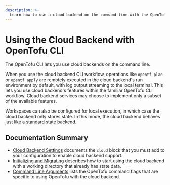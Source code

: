 ```yaml
---
description: >-
  Learn how to use a cloud backend on the command line with the OpenTofu CLI.
---
```


# Using the Cloud Backend with OpenTofu CLI

The OpenTofu CLI lets you use cloud backends on the command line.

When you use the cloud backend CLI workflow, operations like `opentf plan` or `opentf apply` are remotely executed in the cloud backend's run environment by default, with log output streaming to the local terminal. This lets you use cloud backend's features within the familiar OpenTofu CLI workflow. Cloud backend services may choose to implement only a subset of the available features.

Workspaces can also be configured for local execution, in which case the cloud backend only stores state. In this mode, the cloud backend behaves just like a standard state backend.

## Documentation Summary

- [Cloud Backend Settings](/docs/cli/cloud/settings) documents the `cloud` block that you must add to your configuration to enable cloud backend support.
- [Initializing and Migrating](/docs/cli/cloud/migrating) describes
  how to start using the cloud backend with a working directory that already has state data.
- [Command Line Arguments](/docs/cli/cloud/command-line-arguments) lists the OpenTofu command flags that are specific to using OpenTofu with the cloud backend.

